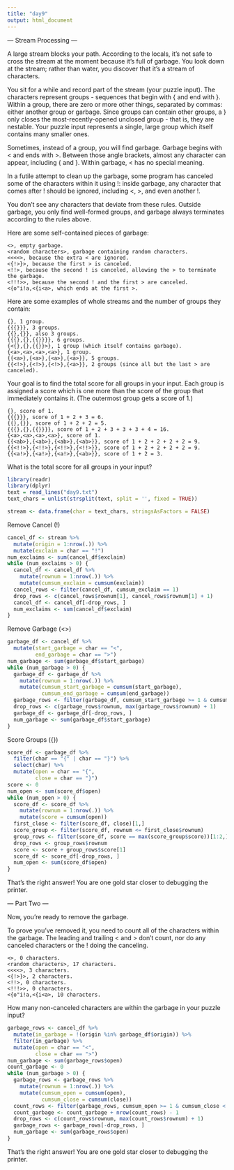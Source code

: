 ```yaml
---
title: "day9"
output: html_document
---
```


--- Stream Processing ---

A large stream blocks your path. According to the locals, it's not safe to cross the stream at the moment because it's full of garbage. You look down at the stream; rather than water, you discover that it's a stream of characters.

You sit for a while and record part of the stream (your puzzle input). The characters represent groups - sequences that begin with { and end with }. Within a group, there are zero or more other things, separated by commas: either another group or garbage. Since groups can contain other groups, a } only closes the most-recently-opened unclosed group - that is, they are nestable. Your puzzle input represents a single, large group which itself contains many smaller ones.

Sometimes, instead of a group, you will find garbage. Garbage begins with < and ends with >. Between those angle brackets, almost any character can appear, including { and }. Within garbage, < has no special meaning.

In a futile attempt to clean up the garbage, some program has canceled some of the characters within it using !: inside garbage, any character that comes after ! should be ignored, including <, >, and even another !.

You don't see any characters that deviate from these rules. Outside garbage, you only find well-formed groups, and garbage always terminates according to the rules above.

Here are some self-contained pieces of garbage:

```
<>, empty garbage.
<random characters>, garbage containing random characters.
<<<<>, because the extra < are ignored.
<{!>}>, because the first > is canceled.
<!!>, because the second ! is canceled, allowing the > to terminate the garbage.
<!!!>>, because the second ! and the first > are canceled.
<{o"i!a,<{i<a>, which ends at the first >.
```

Here are some examples of whole streams and the number of groups they contain:

```
{}, 1 group.
{{{}}}, 3 groups.
{{},{}}, also 3 groups.
{{{},{},{{}}}}, 6 groups.
{<{},{},{{}}>}, 1 group (which itself contains garbage).
{<a>,<a>,<a>,<a>}, 1 group.
{{<a>},{<a>},{<a>},{<a>}}, 5 groups.
{{<!>},{<!>},{<!>},{<a>}}, 2 groups (since all but the last > are canceled).
```

Your goal is to find the total score for all groups in your input. Each group is assigned a score which is one more than the score of the group that immediately contains it. (The outermost group gets a score of 1.)

```
{}, score of 1.
{{{}}}, score of 1 + 2 + 3 = 6.
{{},{}}, score of 1 + 2 + 2 = 5.
{{{},{},{{}}}}, score of 1 + 2 + 3 + 3 + 3 + 4 = 16.
{<a>,<a>,<a>,<a>}, score of 1.
{{<ab>},{<ab>},{<ab>},{<ab>}}, score of 1 + 2 + 2 + 2 + 2 = 9.
{{<!!>},{<!!>},{<!!>},{<!!>}}, score of 1 + 2 + 2 + 2 + 2 = 9.
{{<a!>},{<a!>},{<a!>},{<ab>}}, score of 1 + 2 = 3.
```

What is the total score for all groups in your input?

```r
library(readr)
library(dplyr)
text = read_lines("day9.txt")
text_chars = unlist(strsplit(text, split = '', fixed = TRUE))
```

```r
stream <- data.frame(char = text_chars, stringsAsFactors = FALSE)
```

Remove Cancel (!)

```r
cancel_df <- stream %>% 
  mutate(origin = 1:nrow(.)) %>% 
  mutate(exclaim = char == "!")
num_exclaims <- sum(cancel_df$exclaim)
while (num_exclaims > 0) {
  cancel_df <- cancel_df %>%
    mutate(rownum = 1:nrow(.)) %>% 
    mutate(cumsum_exclaim = cumsum(exclaim))
  cancel_rows <- filter(cancel_df, cumsum_exclaim == 1)
  drop_rows <- c(cancel_rows$rownum[1], cancel_rows$rownum[1] + 1)
  cancel_df <- cancel_df[-drop_rows, ]
  num_exclaims <- sum(cancel_df$exclaim)
}
```

Remove Garbage (<>)

```r
garbage_df <- cancel_df %>% 
  mutate(start_garbage = char == "<",
         end_garbage = char == ">")
num_garbage <- sum(garbage_df$start_garbage)
while (num_garbage > 0) {
  garbage_df <- garbage_df %>%
    mutate(rownum = 1:nrow(.)) %>% 
    mutate(cumsum_start_garbage = cumsum(start_garbage),
           cumsum_end_garbage = cumsum(end_garbage))
  garbage_rows <- filter(garbage_df, cumsum_start_garbage >= 1 & cumsum_end_garbage < 1)
  drop_rows <- c(garbage_rows$rownum, max(garbage_rows$rownum) + 1)
  garbage_df <- garbage_df[-drop_rows, ]
  num_garbage <- sum(garbage_df$start_garbage)
}
```

Score Groups ({})

```r
score_df <- garbage_df %>% 
  filter(char == "{" | char == "}") %>% 
  select(char) %>% 
  mutate(open = char == "{",
         close = char == "}")
score <- 0
num_open <- sum(score_df$open)
while (num_open > 0) {
  score_df <- score_df %>% 
    mutate(rownum = 1:nrow(.)) %>% 
    mutate(score = cumsum(open))
  first_close <- filter(score_df, close)[1,]
  score_group <- filter(score_df, rownum <= first_close$rownum)
  group_rows <- filter(score_df, score == max(score_group$score))[1:2,]
  drop_rows <- group_rows$rownum
  score <- score + group_rows$score[1]
  score_df <- score_df[-drop_rows, ]
  num_open <- sum(score_df$open)
}
```

That's the right answer! You are one gold star closer to debugging the printer.

--- Part Two ---

Now, you're ready to remove the garbage.

To prove you've removed it, you need to count all of the characters within the garbage. The leading and trailing < and > don't count, nor do any canceled characters or the ! doing the canceling.

```
<>, 0 characters.
<random characters>, 17 characters.
<<<<>, 3 characters.
<{!>}>, 2 characters.
<!!>, 0 characters.
<!!!>>, 0 characters.
<{o"i!a,<{i<a>, 10 characters.
```

How many non-canceled characters are within the garbage in your puzzle input?

```r
garbage_rows <- cancel_df %>% 
  mutate(in_garbage = !(origin %in% garbage_df$origin)) %>% 
  filter(in_garbage) %>% 
  mutate(open = char == "<",
         close = char == ">")
num_garbage <- sum(garbage_rows$open)
count_garbage <- 0
while (num_garbage > 0) {
  garbage_rows <- garbage_rows %>%
    mutate(rownum = 1:nrow(.)) %>% 
    mutate(cumsum_open = cumsum(open),
           cumsum_close = cumsum(close))
  count_rows <- filter(garbage_rows, cumsum_open >= 1 & cumsum_close < 1)
  count_garbage <- count_garbage + nrow(count_rows) - 1
  drop_rows <- c(count_rows$rownum, max(count_rows$rownum) + 1)
  garbage_rows <- garbage_rows[-drop_rows, ]
  num_garbage <- sum(garbage_rows$open)
}
```

That's the right answer! You are one gold star closer to debugging the printer.
